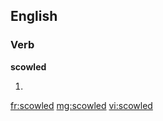 ==English==

===Verb===
'''scowled'''

# {{past of|scowl}}

[[fr:scowled]]
[[mg:scowled]]
[[vi:scowled]]